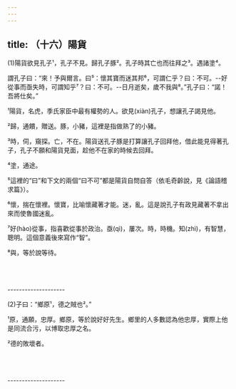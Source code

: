 ```yaml
---
---
---
```

title: （十六）陽貨
---



(1)陽貨欲見孔子¹，孔子不見。歸孔子豚²。孔子時其亡也而往拜之³。遇諸塗⁴。

謂孔子曰：“來！予與爾言。曰⁵：懷其寶而迷其邦⁶，可謂仁乎？曰：不可。--好從事而亟失時，可謂知乎⁷？曰：不可。--日月逝矣，歲不我與⁸。”孔子曰：“諾！吾將仕矣。”

¹陽貨，名虎，季氏家臣中最有權勢的人。欲見(xiàn)孔子，想讓孔子謁見他。

²歸，通饋，贈送。豚，小豬，這裡是指做熟了的小豬。

³時，伺，窺探。亡，不在。陽貨送孔子豚是打算讓孔子回拜他，借此能見得著孔子，孔子不願和陽貨見面，趁他不在家的時候去回拜。

⁴塗，通途。

⁵這裡的“曰”和下文的兩個“曰不可”都是陽貨自問自答（依毛奇齡說，見《論語稽求篇》）。

⁶懷，揣在懷裡。懷寶，比喻懷藏著才能。迷，亂。這是說孔子有政見藏著不拿出來而使魯國迷亂。

⁷好(hào)從事，指喜歡從事於政治。亟(qì)，屢次。時，時機。知(zhì)，有智慧，聰明。這個意義後來寫作“智”。

⁸與，等於說等待。



<br/><br/><br/>--------------------

(2)子曰：“鄉原¹，德之賊也²。”

¹原，通願，忠厚。鄉原，等於說好好先生。鄉里的人多數認為他忠厚，實際上他是同流合污，以博取忠厚之名。

²德的敗壞者。





<br/><br/><br/>--------------------